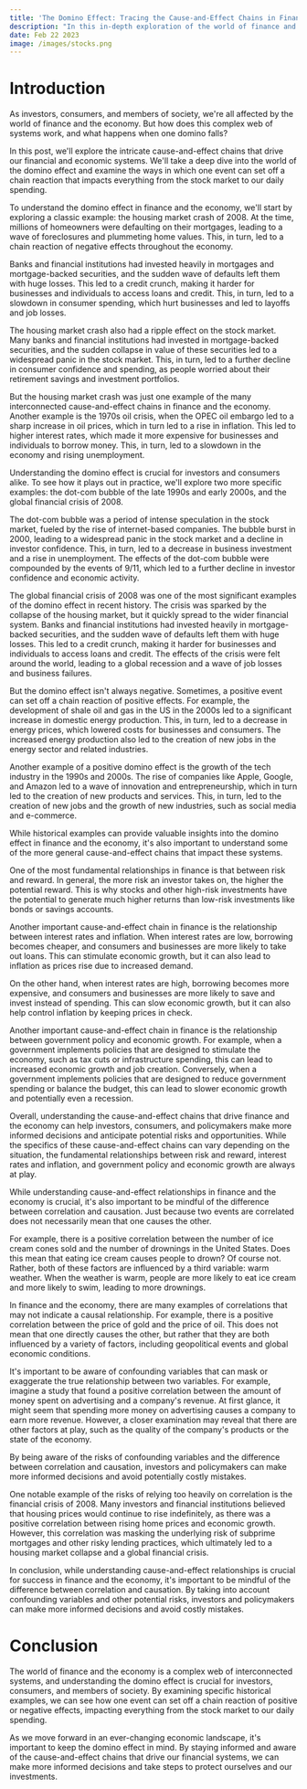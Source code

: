 ```yaml
---
title: 'The Domino Effect: Tracing the Cause-and-Effect Chains in Finance and the Economy'
description: "In this in-depth exploration of the world of finance and the economy, we'll examine the complex cause-and-effect chains that drive our financial systems and influence our daily lives. Using specific historical examples, we'll dive into the intricacies of the domino effect and its impact on investments, personal finance, and the wider economy."
date: Feb 22 2023
image: /images/stocks.png
---
```


# Introduction

As investors, consumers, and members of society, we're all affected by the world of finance and the economy. But how does this complex web of systems work, and what happens when one domino falls?

In this post, we'll explore the intricate cause-and-effect chains that drive our financial and economic systems. We'll take a deep dive into the world of the domino effect and examine the ways in which one event can set off a chain reaction that impacts everything from the stock market to our daily spending.

To understand the domino effect in finance and the economy, we'll start by exploring a classic example: the housing market crash of 2008. At the time, millions of homeowners were defaulting on their mortgages, leading to a wave of foreclosures and plummeting home values. This, in turn, led to a chain reaction of negative effects throughout the economy.

Banks and financial institutions had invested heavily in mortgages and mortgage-backed securities, and the sudden wave of defaults left them with huge losses. This led to a credit crunch, making it harder for businesses and individuals to access loans and credit. This, in turn, led to a slowdown in consumer spending, which hurt businesses and led to layoffs and job losses.

The housing market crash also had a ripple effect on the stock market. Many banks and financial institutions had invested in mortgage-backed securities, and the sudden collapse in value of these securities led to a widespread panic in the stock market. This, in turn, led to a further decline in consumer confidence and spending, as people worried about their retirement savings and investment portfolios.

But the housing market crash was just one example of the many interconnected cause-and-effect chains in finance and the economy. Another example is the 1970s oil crisis, when the OPEC oil embargo led to a sharp increase in oil prices, which in turn led to a rise in inflation. This led to higher interest rates, which made it more expensive for businesses and individuals to borrow money. This, in turn, led to a slowdown in the economy and rising unemployment.

Understanding the domino effect is crucial for investors and consumers alike. To see how it plays out in practice, we'll explore two more specific examples: the dot-com bubble of the late 1990s and early 2000s, and the global financial crisis of 2008.

The dot-com bubble was a period of intense speculation in the stock market, fueled by the rise of internet-based companies. The bubble burst in 2000, leading to a widespread panic in the stock market and a decline in investor confidence. This, in turn, led to a decrease in business investment and a rise in unemployment. The effects of the dot-com bubble were compounded by the events of 9/11, which led to a further decline in investor confidence and economic activity.

The global financial crisis of 2008 was one of the most significant examples of the domino effect in recent history. The crisis was sparked by the collapse of the housing market, but it quickly spread to the wider financial system. Banks and financial institutions had invested heavily in mortgage-backed securities, and the sudden wave of defaults left them with huge losses. This led to a credit crunch, making it harder for businesses and individuals to access loans and credit. The effects of the crisis were felt around the world, leading to a global recession and a wave of job losses and business failures.

But the domino effect isn't always negative. Sometimes, a positive event can set off a chain reaction of positive effects. For example, the development of shale oil and gas in the US in the 2000s led to a significant increase in domestic energy production. This, in turn, led to a decrease in energy prices, which lowered costs for businesses and consumers. The increased energy production also led to the creation of new jobs in the energy sector and related industries.

Another example of a positive domino effect is the growth of the tech industry in the 1990s and 2000s. The rise of companies like Apple, Google, and Amazon led to a wave of innovation and entrepreneurship, which in turn led to the creation of new products and services. This, in turn, led to the creation of new jobs and the growth of new industries, such as social media and e-commerce.

While historical examples can provide valuable insights into the domino effect in finance and the economy, it's also important to understand some of the more general cause-and-effect chains that impact these systems.

One of the most fundamental relationships in finance is that between risk and reward. In general, the more risk an investor takes on, the higher the potential reward. This is why stocks and other high-risk investments have the potential to generate much higher returns than low-risk investments like bonds or savings accounts.

Another important cause-and-effect chain in finance is the relationship between interest rates and inflation. When interest rates are low, borrowing becomes cheaper, and consumers and businesses are more likely to take out loans. This can stimulate economic growth, but it can also lead to inflation as prices rise due to increased demand.

On the other hand, when interest rates are high, borrowing becomes more expensive, and consumers and businesses are more likely to save and invest instead of spending. This can slow economic growth, but it can also help control inflation by keeping prices in check.

Another important cause-and-effect chain in finance is the relationship between government policy and economic growth. For example, when a government implements policies that are designed to stimulate the economy, such as tax cuts or infrastructure spending, this can lead to increased economic growth and job creation. Conversely, when a government implements policies that are designed to reduce government spending or balance the budget, this can lead to slower economic growth and potentially even a recession.

Overall, understanding the cause-and-effect chains that drive finance and the economy can help investors, consumers, and policymakers make more informed decisions and anticipate potential risks and opportunities. While the specifics of these cause-and-effect chains can vary depending on the situation, the fundamental relationships between risk and reward, interest rates and inflation, and government policy and economic growth are always at play.

While understanding cause-and-effect relationships in finance and the economy is crucial, it's also important to be mindful of the difference between correlation and causation. Just because two events are correlated does not necessarily mean that one causes the other.

For example, there is a positive correlation between the number of ice cream cones sold and the number of drownings in the United States. Does this mean that eating ice cream causes people to drown? Of course not. Rather, both of these factors are influenced by a third variable: warm weather. When the weather is warm, people are more likely to eat ice cream and more likely to swim, leading to more drownings.

In finance and the economy, there are many examples of correlations that may not indicate a causal relationship. For example, there is a positive correlation between the price of gold and the price of oil. This does not mean that one directly causes the other, but rather that they are both influenced by a variety of factors, including geopolitical events and global economic conditions.

It's important to be aware of confounding variables that can mask or exaggerate the true relationship between two variables. For example, imagine a study that found a positive correlation between the amount of money spent on advertising and a company's revenue. At first glance, it might seem that spending more money on advertising causes a company to earn more revenue. However, a closer examination may reveal that there are other factors at play, such as the quality of the company's products or the state of the economy.

By being aware of the risks of confounding variables and the difference between correlation and causation, investors and policymakers can make more informed decisions and avoid potentially costly mistakes.

One notable example of the risks of relying too heavily on correlation is the financial crisis of 2008. Many investors and financial institutions believed that housing prices would continue to rise indefinitely, as there was a positive correlation between rising home prices and economic growth. However, this correlation was masking the underlying risk of subprime mortgages and other risky lending practices, which ultimately led to a housing market collapse and a global financial crisis.

In conclusion, while understanding cause-and-effect relationships is crucial for success in finance and the economy, it's important to be mindful of the difference between correlation and causation. By taking into account confounding variables and other potential risks, investors and policymakers can make more informed decisions and avoid costly mistakes.

# Conclusion

The world of finance and the economy is a complex web of interconnected systems,
and understanding the domino effect is crucial for investors, consumers, and members of society.
By examining specific historical examples, we can see how one event can set off a chain reaction
of positive or negative effects, impacting everything from the stock market to our daily spending.

As we move forward in an ever-changing economic landscape, it's important to keep the domino effect in mind.
By staying informed and aware of the cause-and-effect chains that drive our financial systems,
we can make more informed decisions and take steps to protect ourselves and our investments.

<div className="sharethis-inline-share-buttons"></div>
